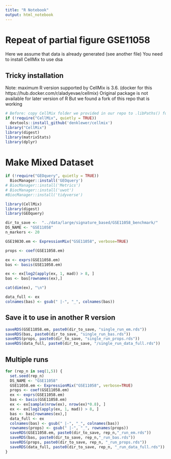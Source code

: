 ```yaml
---
title: "R Notebook"
output: html_notebook
---
```


# Repeat of partial figure GSE11058
Here we assume that data is already generated (see another file)
You need to install CellMix to use dsa

## Tricky installation

Note: maximum R version supported by CellMix is 3.6. 
(docker for this https://hub.docker.com/r/aladyevae/cellmix)
Original package is not available for later version of R
But we found a fork of this repo that is working
```r
# Before: copy CellMix folder we provided in our repo to .libPaths() folder
if (!require("CellMix", quietly = TRUE))
  devtools::install_github('denklewer/cellmix')
library("CellMix")
library(digest)
library(matrixStats)
library(dplyr)
```


# Make Mixed Dataset



```r
if (!require("GEOquery", quietly = TRUE))
  BiocManager::install('GEOquery')
# BiocManager::install('Metrics')
# BiocManager::install('uwot')
#BiocManager::install('tidyverse')
```

```r
library(CellMix)
library(digest)
library(GEOquery)
```

```r
dir_to_save <-  "../data/large/signature_based/GSE11058_benchmark/"
DS_NAME <- "GSE11058"
n_markers <- 20
```

```r
GSE19830.em <- ExpressionMix("GSE11058", verbose=TRUE)
```

```r
props <- coef(GSE11058.em)

ex <- exprs(GSE11058.em)
bas <- basis(GSE11058.em)

ex <- ex[log2(apply(ex, 1, mad)) > 8, ]
bas <- bas[rownames(ex),]

cat(dim(ex), "\n")

data_full <- ex
colnames(bas) <- gsub(" |-", "_", colnames(bas))
```

## Save it to use in another R version

```r
saveRDS(GSE11058.em, paste0(dir_to_save, "single_run_em.rds"))
saveRDS(bas, paste0(dir_to_save, "single_run_bas.rds"))
saveRDS(props, paste0(dir_to_save, "single_run_props.rds"))
saveRDS(data_full, paste0(dir_to_save, "/single_run_data_full.rds"))

```

## Multiple runs

```r
for (rep_n in seq(1,5)) {
  set.seed(rep_n)
  DS_NAME <- "GSE11058"
  GSE11058.em <- ExpressionMix("GSE11058", verbose=TRUE)
  props <- coef(GSE11058.em)
  ex <- exprs(GSE11058.em)
  bas <- basis(GSE11058.em)
  ex <- ex[sample(nrow(ex), nrow(ex)*0.8), ]
  ex <- ex[log2(apply(ex, 1, mad)) > 8, ]
  bas <- bas[rownames(ex),]
  data_full <- ex
  colnames(bas) <- gsub(" |-", "_", colnames(bas))
  rownames(props) <- gsub(" |-", "_", rownames(props))
  saveRDS(GSE11058.em, paste0(dir_to_save, rep_n,"_run_em.rds"))
  saveRDS(bas, paste0(dir_to_save, rep_n,"_run_bas.rds"))
  saveRDS(props, paste0(dir_to_save, rep_n, "_run_props.rds"))
  saveRDS(data_full, paste0(dir_to_save, rep_n, "_run_data_full.rds"))
}
```



